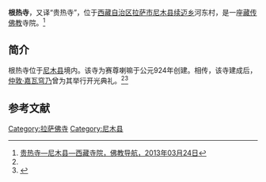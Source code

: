 {{Infobox Tibetan Buddhist monastery
|name =根热寺
|image =
|image size = 250px
|alt = 
|caption = 
|t=
|w=
|to = 
|ipa={{IPA|}}
|z=
|thdl=
|e=
|tc=根熱寺
|s=根热寺
|p=
|m=
|k=
|pushpin_map = 
|latd =  | latm =  | lats =  | latNS = 
|longd=  | longm= | longs =| longEW = 
|iso_region = 
|map_caption = 
|mapsize = 
|location_country = 中国
|location = {{CHN}}[[西藏自治区|西藏自治区]][[拉萨市|拉萨市]][[尼木县|尼木县]]
|coordinates_display =
|founded_by = 
|date_founded =
|date_renovated =
|sect =
|mather =
|children =
|dedicated_to = 
|tulku =
|head_lama = 
|head_mgh =
|no._of_monks = 
|architecture = 
|festivals =
|footnotes = 
}}

'''根热寺'''，又译“贵热寺”，位于[[西藏自治区|西藏自治区]][[拉萨市|拉萨市]][[尼木县|尼木县]][[续迈乡|续迈乡]]河东村，是一座[[藏传佛教|藏传佛教]]寺院。<ref name=fjdh>[http://www.fjdh.com/ffzt/fjhy/ahsy2013/03/165519218225.html 贵热寺—尼木县—西藏寺院，佛教导航，2013年03月24日]{{Dead link|date=2018年7月 |bot=InternetArchiveBot |fix-attempted=no }}</ref>

==简介==
根热寺位于[[尼木县|尼木县]]境内。该寺为赛尊喇嘛于公元924年创建。相传，该寺建成后，[[仲敦巴|仲敦·嘉瓦穹乃]]曾为其举行开光典礼。<ref name=fjdh/><ref>{{Cite web |url=http://www.foyuan.net/article-582434-1.html |title=根热寺，佛缘网站，2012-5-22 |access-date=2013-08-20 |archive-date=2019-06-10 |archive-url=https://web.archive.org/web/20190610211224/http://www.foyuan.net/article-582434-1.html |dead-url=no }}</ref>

==参考文献==
{{reflist}}

{{拉萨地标}}
[[Category:拉萨佛寺|Category:拉萨佛寺]]
[[Category:尼木县|Category:尼木县]]